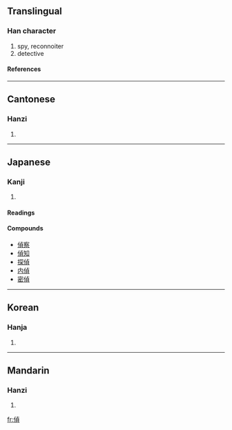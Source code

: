 {{see|侦}}

==Translingual==
===Han character===
{{Han char|rad=人|as=09|sn=11|four=2128<sub>6</sub>|canj=人卜月金 (OYBC)}}
# spy, reconnoiter
# detective
====References====
{{Han ref|kx=0111.350|dkj=00898|dj=0238.080|hdz=10189.010|uh=5075|ud=20597|bh=B0BB|bd=45243}}
----
==Cantonese==
===Hanzi===
{{yue-hanzi|jyut=|y=jing1}}
# {{defn|Cantonese}}
----
==Japanese==
===Kanji===
{{ja-kanji|grade=|rs=人09}}
# {{defn|Japanese}}
====Readings====
{{ja-readings|on=[[てい]] ([[tei]])|kun=[[うかがう]] ([[ukagau]])}}
====Compounds====
*[[偵察]]
*[[偵知]]
*[[探偵]]
*[[内偵]]
*[[密偵]]
----
==Korean==
===Hanja===
{{ko-hanja|hangeul=정|rv=jeong|mr=chŏng}}
# {{defn|Korean}}
----
==Mandarin==
===Hanzi===
{{cmn-hanzi|sim=侦|pin=[[zhēn]] (zhen1), [[zhēng]] (zheng1)|wg=chen<sup>1</sup>, cheng<sup>1</sup>}}
# {{defn|Mandarin}}

[[fr:偵]]
